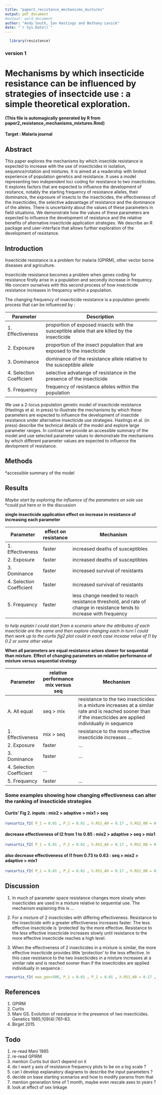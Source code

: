 ```yaml
---
title: "paper2_resistance_mechanisms_mixtures"
output: pdf_document
#output: word_document
author: "Andy South, Ian Hastings and Bethany Levick"
date: "`r Sys.Date()`"
---
```


```r
  library(resistance)
```

### version 1
 
# Mechanisms by which insecticide resistance can be influenced by strategies of insectcide use : a simple theoretical exploration. 
  
#### (This file is automagically generated by R from paper2_resistance_mechanisms_mixtures.Rmd)
#### Target : Malaria journal

## Abstract

This paper explores the mechanisms by which insectide resistance is expected to increase with the use of insecticides in isolation, sequence/rotation and mixtures. It is aimed at a readership with limited experience of population genetics and resistance. It uses a model representing two independent loci coding for resistance to two insecticides. It explores factors that are expected to influence the development of resitance, notably the starting frequency of resistance alleles, their dominance, the exposure of insects to the insecticides, the effectiveness of the insecticides, the selective adavantage of resistance and the dominance of the alleles. There is uncertainty about the values of these parameters in field situations. We demonstrate how the values of these parameters are expected to influence the development of resistance and the relative benefits of alternative insecticide application strategies. We describe an R package and user-interface that allows further exploration of the development of resistance.

## Introduction

Insecticide resistance is a problem for malaria (GPIRM), other vector borne diseases and agriculture.

Insecticide resistance becomes a problem when genes coding for resistance firstly arise in a population and secondly increase in frequency. We concern ourselves with this second process of how insecticide resistance increases in frequency within a population.

The changing frequency of insecticide resistance is a population genetic process that can be influenced by :


Parameter  | Description
------------------- | -------------------------------------------------------
1. Effectiveness | proportion of exposed insects with the susceptible allele that are killed by the insecticide
2. Exposure | proportion of the insect population that are exposed to the insecticide
3. Dominance | dominance of the resistance allele relative to the susceptible allele
4. Selection Coefficient  | selective advatange of resistance in the presence of the insecticide
5. Frequency  | frequency of resistance alleles within the population





We use a 2-locus population genetic model of insecticide resistance (Hastings et al. in press) to illustrate the mechanisms by which these parameters are expected to influence the development of insectide resistance under alternative insecticide use strategies. Hastings et al. (in press) describe the technical details of the model and explore large parameter ranges. In contrast we provide an accessible summary of the model and use selected parameter values to demonstrate the mechanisms by which different parameter values are expected to influence the devlopment of resistance.


## Methods

*accessible summary of the model 



## Results

*Maybe start by exploring the influence of the parameters on sole use *
*could put here or in the discussion

**single insecticide application effect on increase in resistance of increasing each parameter**

Parameter  | effect on resistance | Mechanism
------------------ | ------- | ---------------------------------------------------
1. Effectiveness | faster | increased deaths of susceptibles
2. Exposure | faster | increased deaths of susceptibles
3. Dominance | faster | increased survival of resistants
4. Selection Coefficient | faster | increased survival of resistants
5. Frequency  | faster | less change needed to reach resistance threshold, and rate of change in resistance tends to increase with frequency

*to help explain I could start from a scenario where the attributes of each insecticide are the same*
*and then explore changing each in turn*
*I could then work up to the curtis fig2 plot*
*could in each case incease value of I1 by 0.2 or some other value*

**When all parameters are equal resistance arises slower for sequential than mixture.**
**Effect of changing parameters on relative performance of mixture versus sequential strategy**

Parameter  | relative performance mix versus seq | Mechanism
------------------ | ------- | ---------------------------------------------------
A. All equal | seq > mix | resistance to the two insecticides in a mixture increases at a similar rate and is reached sooner than if the insecticides are applied individually in sequence
1. Effectiveness | mix > seq | resistance to the more effective insecticide increases ...
2. Exposure | faster | ...
3. Dominance | faster | ...
4. Selection Coefficient | ...
5. Frequency  | faster | ...




### Some examples showing how changing effectiveness can alter the ranking of insecticide strategies
#### Curtis' Fig 2. inputs : mix2 > adaptive > mix1 > seq
```r
runcurtis_f2( P_1 = 0.01 , P_2 = 0.01 , h.RS1_A0 = 0.17 , h.RS2_0B = 0.0016 , exposure = 0.9 , phi.SS1_A0 = 0.73 , phi.SS2_0B = 1 , s.RR1_A0 = 0.23 , s.RR2_0B = 0.43 )
```

#### decrease effectiveness of I2 from 1 to 0.85 : mix2 > adaptive > seq > mix1
```r
runcurtis_f2( P_1 = 0.01 , P_2 = 0.01 , h.RS1_A0 = 0.17 , h.RS2_0B = 0.0016 , exposure = 0.9 , phi.SS1_A0 = 0.73 , phi.SS2_0B = 0.85 , s.RR1_A0 = 0.23 , s.RR2_0B = 0.43 )
```

#### also decrease effectiveness of I1 from 0.73 to 0.63 : seq > mix2 > adaptive > mix1
```r
runcurtis_f2( P_1 = 0.01 , P_2 = 0.01 , h.RS1_A0 = 0.17 , h.RS2_0B = 0.0016 , exposure = 0.9 , phi.SS1_A0 = 0.63 , phi.SS2_0B = 0.85 , s.RR1_A0 = 0.23 , s.RR2_0B = 0.43 )
```


## Discussion

(@)  In much of parameter space resistance changes more slowly when insecticides are used in a mixture relative to sequential use. The mechanism explaining this is ...

(@) For a mixture of 2 insecticides with differing effectiveness. Resistance to the insecticide with a greater effectiveness increases faster. The less effective insecticide is 'protected' by the more effective. Resistance to the less effective insecticide increases slowly until resistance to the more effective insecticide reaches a high level.

(@) When the effectiveness of 2 insecticides in a mixture is similar, the more effective insecticide provides little 'protection' to the less effective. In this case resistance to the two insecticides in a mixture increases at a similar rate and is reached sooner than if the insecticides are applied individually in sequence :

```r
runcurtis_f2( max_gen=500, P_1 = 0.01 , P_2 = 0.01 , h.RS1_A0 = 0.17 , h.RS2_0B = 0.17 , exposure = 0.9 , phi.SS1_A0 = 0.73 , phi.SS2_0B = 0.75 , s.RR1_A0 = 0.23 , s.RR2_0B = 0.23 , correctMixDeployProp = 1 , addCombinedStrategy = FALSE )
```


## References
1. GPIRM
1. Curtis 
1. Mani GS. Evolution of resistance in the presence of two insecticides. Genetics 1985;109(4):761–83.
1. Birget 2015



## Todo

1. re-read Mani 1985
1. re-read GPIRM
1. mention Curtis but don't depend on it
1. do I want y axis of resistance frequency plots to be on a log scale ?
1. can I develop explanatory diagrams to describe the input parameters ?
1. decide on base starting scenarios and how to modify params from that
1. mention generation time of 1 month, maybe even rescale axes to years ?
1. look at effect of sex linkage





